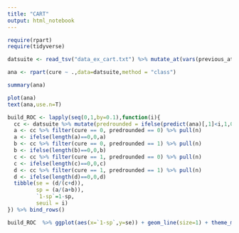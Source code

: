 ```yaml
---
title: "CART"
output: html_notebook
---
```


```r
require(rpart)
require(tidyverse)
```

```r
datsuite <- read_tsv("data_ex_cart.txt") %>% mutate_at(vars(previous_atb,cure),as.factor)
```

```r
ana <- rpart(cure ~ .,data=datsuite,method = "class")
```

```r
summary(ana)
```

```r
plot(ana)
text(ana,use.n=T)
```

```r

build_ROC <- lapply(seq(0,1,by=0.1),function(i){
  cc <- datsuite %>% mutate(predrounded = ifelse(predict(ana)[,1]<i,1,0)) %>% count(cure,predrounded)
  a <- cc %>% filter(cure == 0, predrounded == 0) %>% pull(n)
  a <- ifelse(length(a)==0,0,a)
  b <- cc %>% filter(cure == 0, predrounded == 1) %>% pull(n)
  b <- ifelse(length(b)==0,0,b)
  c <- cc %>% filter(cure == 1, predrounded == 0) %>% pull(n)
  c <- ifelse(length(c)==0,0,c)
  d <- cc %>% filter(cure == 1, predrounded == 1) %>% pull(n)
  d <- ifelse(length(d)==0,0,d)
  tibble(se = (d/(c+d)),
         sp = (a/(a+b)),
         `1-sp`=1-sp,
         seuil = i)
}) %>% bind_rows()

build_ROC  %>% ggplot(aes(x=`1-sp`,y=se)) + geom_line(size=1) + theme_minimal() + geom_abline(intercept = 0,slope=1,col="red",linetype="dashed",size=1) + geom_text(aes(label=seuil),col="blue")

```

